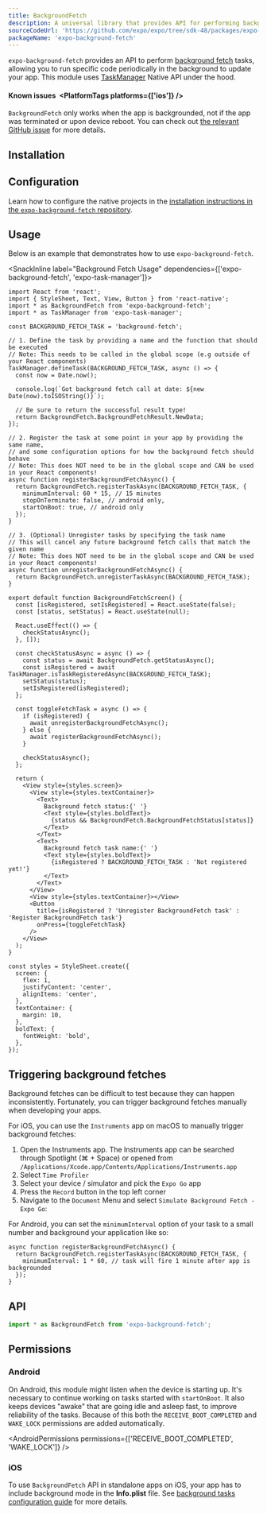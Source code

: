 ```yaml
---
title: BackgroundFetch
description: A universal library that provides API for performing background fetch tasks.
sourceCodeUrl: 'https://github.com/expo/expo/tree/sdk-48/packages/expo-background-fetch'
packageName: 'expo-background-fetch'
---
```



`expo-background-fetch` provides an API to perform [background fetch](https://developer.apple.com/documentation/uikit/core_app/managing_your_app_s_life_cycle/preparing_your_app_to_run_in_the_background/updating_your_app_with_background_app_refresh) tasks, allowing you to run specific code periodically in the background to update your app. This module uses [TaskManager](task-manager.mdx) Native API under the hood.

<PlatformsSection android emulator ios simulator />

#### Known issues&ensp;<PlatformTags platforms={['ios']} />

`BackgroundFetch` only works when the app is backgrounded, not if the app was terminated or upon device reboot.
You can check out [the relevant GitHub issue](https://github.com/expo/expo/issues/3582) for more details.

## Installation

<APIInstallSection />

## Configuration

<ConfigReactNative>

Learn how to configure the native projects in the [installation instructions in the `expo-background-fetch` repository](https://github.com/expo/expo/tree/main/packages/expo-background-fetch#installation-in-bare-react-native-projects).

</ConfigReactNative>

## Usage

Below is an example that demonstrates how to use `expo-background-fetch`.

<SnackInline label="Background Fetch Usage" dependencies={['expo-background-fetch', 'expo-task-manager']}>

```tsx
import React from 'react';
import { StyleSheet, Text, View, Button } from 'react-native';
import * as BackgroundFetch from 'expo-background-fetch';
import * as TaskManager from 'expo-task-manager';

const BACKGROUND_FETCH_TASK = 'background-fetch';

// 1. Define the task by providing a name and the function that should be executed
// Note: This needs to be called in the global scope (e.g outside of your React components)
TaskManager.defineTask(BACKGROUND_FETCH_TASK, async () => {
  const now = Date.now();

  console.log(`Got background fetch call at date: ${new Date(now).toISOString()}`);

  // Be sure to return the successful result type!
  return BackgroundFetch.BackgroundFetchResult.NewData;
});

// 2. Register the task at some point in your app by providing the same name,
// and some configuration options for how the background fetch should behave
// Note: This does NOT need to be in the global scope and CAN be used in your React components!
async function registerBackgroundFetchAsync() {
  return BackgroundFetch.registerTaskAsync(BACKGROUND_FETCH_TASK, {
    minimumInterval: 60 * 15, // 15 minutes
    stopOnTerminate: false, // android only,
    startOnBoot: true, // android only
  });
}

// 3. (Optional) Unregister tasks by specifying the task name
// This will cancel any future background fetch calls that match the given name
// Note: This does NOT need to be in the global scope and CAN be used in your React components!
async function unregisterBackgroundFetchAsync() {
  return BackgroundFetch.unregisterTaskAsync(BACKGROUND_FETCH_TASK);
}

export default function BackgroundFetchScreen() {
  const [isRegistered, setIsRegistered] = React.useState(false);
  const [status, setStatus] = React.useState(null);

  React.useEffect(() => {
    checkStatusAsync();
  }, []);

  const checkStatusAsync = async () => {
    const status = await BackgroundFetch.getStatusAsync();
    const isRegistered = await TaskManager.isTaskRegisteredAsync(BACKGROUND_FETCH_TASK);
    setStatus(status);
    setIsRegistered(isRegistered);
  };

  const toggleFetchTask = async () => {
    if (isRegistered) {
      await unregisterBackgroundFetchAsync();
    } else {
      await registerBackgroundFetchAsync();
    }

    checkStatusAsync();
  };

  return (
    <View style={styles.screen}>
      <View style={styles.textContainer}>
        <Text>
          Background fetch status:{' '}
          <Text style={styles.boldText}>
            {status && BackgroundFetch.BackgroundFetchStatus[status]}
          </Text>
        </Text>
        <Text>
          Background fetch task name:{' '}
          <Text style={styles.boldText}>
            {isRegistered ? BACKGROUND_FETCH_TASK : 'Not registered yet!'}
          </Text>
        </Text>
      </View>
      <View style={styles.textContainer}></View>
      <Button
        title={isRegistered ? 'Unregister BackgroundFetch task' : 'Register BackgroundFetch task'}
        onPress={toggleFetchTask}
      />
    </View>
  );
}

const styles = StyleSheet.create({
  screen: {
    flex: 1,
    justifyContent: 'center',
    alignItems: 'center',
  },
  textContainer: {
    margin: 10,
  },
  boldText: {
    fontWeight: 'bold',
  },
});
```

</SnackInline>

## Triggering background fetches

Background fetches can be difficult to test because they can happen inconsistently. Fortunately, you can trigger background fetches manually when developing your apps.

For iOS, you can use the `Instruments` app on macOS to manually trigger background fetches:

1. Open the Instruments app. The Instruments app can be searched through Spotlight (⌘ + Space) or opened from `/Applications/Xcode.app/Contents/Applications/Instruments.app`
2. Select `Time Profiler`
3. Select your device / simulator and pick the `Expo Go` app
4. Press the `Record` button in the top left corner
5. Navigate to the `Document` Menu and select `Simulate Background Fetch - Expo Go`:

<ImageSpotlight
  alt="Xcode Menu with Simulate Background Fetch option"
  src="/static/images/simulate-background-fetch-instruments.png"
/>

For Android, you can set the `minimumInterval` option of your task to a small number and background your application like so:

```tsx
async function registerBackgroundFetchAsync() {
  return BackgroundFetch.registerTaskAsync(BACKGROUND_FETCH_TASK, {
    minimumInterval: 1 * 60, // task will fire 1 minute after app is backgrounded
  });
}
```

## API

```js
import * as BackgroundFetch from 'expo-background-fetch';
```

<APISection packageName="expo-background-fetch" apiName="BackgroundFetch" />

## Permissions

### Android

On Android, this module might listen when the device is starting up. It's necessary to continue working on tasks started with `startOnBoot`. It also keeps devices "awake" that are going idle and asleep fast, to improve reliability of the tasks. Because of this both the `RECEIVE_BOOT_COMPLETED` and `WAKE_LOCK` permissions are added automatically.

<AndroidPermissions permissions={['RECEIVE_BOOT_COMPLETED', 'WAKE_LOCK']} />

### iOS

To use `BackgroundFetch` API in standalone apps on iOS, your app has to include background mode in the **Info.plist** file. See [background tasks configuration guide](task-manager.mdx#configuration-for-standalone-apps) for more details.

